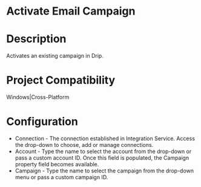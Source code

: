 ﻿# Activate Email Campaign

# Description

Activates an existing campaign in Drip.

# Project Compatibility

Windows|Cross-Platform

# Configuration

* Connection - The connection established in Integration Service. Access the drop-down to choose, add or manage connections.
* Account - Type the name to select the account from the drop-down or pass a custom account ID. Once this field is populated, the Campaign property field becomes available.
* Campaign - Type the name to select the campaign from the drop-down menu or pass a custom campaign ID.
